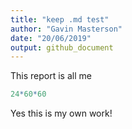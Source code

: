 ```yaml
---
title: "keep .md test"
author: "Gavin Masterson"
date: "20/06/2019"
output: github_document
---
```


This report is all me

```r
24*60*60
```

Yes this is my own work!